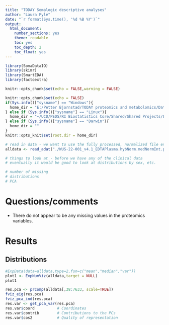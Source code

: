 ```yaml
---
title: "TODAY Somalogic descriptive analyses"
author: "Laura Pyle"
date: "`r format(Sys.time(), '%d %B %Y')`"
output:
  html_document:
    number_sections: yes
    theme: readable
    toc: yes
    toc_depth: 2
    toc_float: yes
---
```


```r
library(SomaDataIO)
library(skimr)
library(SmartEDA)
library(factoextra)

knitr::opts_chunk$set(echo = FALSE,warning = FALSE)

knitr::opts_chunk$set(echo = FALSE)
if(Sys.info()["sysname"] == "Windows"){
  home_dir = "E:/Petter Bjornstad/TODAY proteomics and metabolomics/Data_raw/WUS-22-001_Somalogic_normalized"
} else if (Sys.info()["sysname"] == "Linux"){
  home_dir = "~/UCD/PEDS/RI Biostatistics Core/Shared/Shared Projects/Laura/Peds Endo/Petter Bjornstad/TODAY proteomics and metabolomics/Data_raw/WUS-22-001_Somalogic_normalized"
} else if (Sys.info()["sysname"] == "Darwin"){
  home_dir = ""
}
knitr::opts_knit$set(root.dir = home_dir)
```

```r
# read in data - we want to use the fully processed, normalized file ending in "anmlSMP.adat"
alldata <- read_adat("./WUS-22-001_v4.1_EDTAPlasma.hybNorm.medNormInt.plateScale.calibrate.anmlQC.qcCheck.anmlSMP.adat")
```

```r
# things to look at - before we have any of the clinical data
# eventually it would be good to look at distributions by sex, etc.

# number of missing
# distributions
# PCA
```

# Questions/comments

- There do not appear to be any missing values in the proteomics variables.

# Results

## Distributions

```r
#ExpData(data=alldata,type=2,fun=c("mean","median","var"))
plot1 <- ExpNumViz(alldata,target = NULL)
plot1
```

```r
res.pca <- prcomp(alldata[,38:7633, scale=TRUE])
fviz_eig(res.pca)
fviz_pca_ind(res.pca)
res.var <- get_pca_var(res.pca)
res.var$coord          # Coordinates
res.var$contrib        # Contributions to the PCs
res.var$cos2           # Quality of representation 
```
